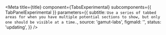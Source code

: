 

<Meta
  title={title}
  component={TabsExperimental}
  subcomponents={{ TabPanelExperimental }}
  parameters={{
    subtitle: `Use a series of tabbed areas for when you have multiple potential sections
to show, but only one should be visible at a time.`,
    source: 'gamut-labs',
    figmaId: '',
    status: 'updating',
  }}
/>

<Canvas>
  <Story name="Tabs (Experimental)">
    <TabsExperimental>
      <TabPanelExperimental title="On soccer">
        <ExampleCard
          src="https://static.wikia.nocookie.net/kingofthehill/images/c/c7/Bobby.png"
          quote="You know Dad, the kids playing soccer don't have any lumps or bruises and Coach Lucas gives them orange slices at half time."
          speaker="Bobby Hill"
        />
      </TabPanelExperimental>
      <TabPanelExperimental title="On vampires, ghosts, and other spooky creatures">
        <ExampleCard
          src="https://static.wikia.nocookie.net/adventuretimewithfinnandjake/images/8/80/S4e25_Marceline_happy.png"
          speaker="Marceline the Vampire Queen"
          quote="Vampires can't beat ghosts. It's like a rock-paper-scissors thing."
        />
      </TabPanelExperimental>
      <TabPanelExperimental title="On selflessness">
        <ExampleCard
          src="https://static.wikia.nocookie.net/dragonball/images/a/a9/Piccolo10YearsLater.png"
          quote="Sometimes, we have to look beyond what we want and do what's best."
          speaker="Piccolo"
        />
      </TabPanelExperimental>
    </TabsExperimental>
  </Story>
</Canvas>

<PropsTable story="Tabs (Experimental)" />

<Canvas>
  <Story name="Tabs (Experimental) MT">
    <TabsExperimental listItemMT={48}>
      <TabPanelExperimental title="On soccer">
        <ExampleCard
          src="https://static.wikia.nocookie.net/kingofthehill/images/c/c7/Bobby.png"
          quote="You know Dad, the kids playing soccer don't have any lumps or bruises and Coach Lucas gives them orange slices at half time."
          speaker="Bobby Hill"
        />
        <ExampleCard
          src="https://static.wikia.nocookie.net/adventuretimewithfinnandjake/images/8/80/S4e25_Marceline_happy.png"
          speaker="Marceline the Vampire Queen"
          quote="Vampires can't beat ghosts. It's like a rock-paper-scissors thing."
        />
      </TabPanelExperimental>
      <TabPanelExperimental title="On vampires, ghosts, and other spooky creatures">
        <ExampleCard
          src="https://static.wikia.nocookie.net/adventuretimewithfinnandjake/images/8/80/S4e25_Marceline_happy.png"
          speaker="Marceline the Vampire Queen"
          quote="Vampires can't beat ghosts. It's like a rock-paper-scissors thing."
        />
      </TabPanelExperimental>
      <TabPanelExperimental title="On selflessness">
        <ExampleCard
          src="https://static.wikia.nocookie.net/dragonball/images/a/a9/Piccolo10YearsLater.png"
          quote="Sometimes, we have to look beyond what we want and do what's best."
          speaker="Piccolo"
        />
      </TabPanelExperimental>
    </TabsExperimental>
  </Story>
</Canvas>
